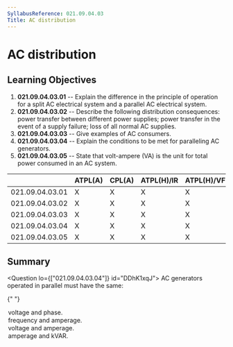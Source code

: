 ```yaml
---
SyllabusReference: 021.09.04.03
Title: AC distribution
---
```


# AC distribution

## Learning Objectives

1.  **021.09.04.03.01** -- Explain the difference in the principle of operation
    for a split AC electrical system and a parallel AC electrical system.
2.  **021.09.04.03.02** -- Describe the following distribution consequences:
    power transfer between different power supplies; power transfer in the event
    of a supply failure; loss of all normal AC supplies.
3.  **021.09.04.03.03** -- Give examples of AC consumers.
4.  **021.09.04.03.04** -- Explain the conditions to be met for paralleling AC
    generators.
5.  **021.09.04.03.05** -- State that volt-ampere (VA) is the unit for total
    power consumed in an AC system.

|                 | ATPL(A) | CPL(A) | ATPL(H)/IR | ATPL(H)/VFR | CPL(H) | IR  | CBIR(A) |
| --------------- | ------- | ------ | ---------- | ----------- | ------ | --- | ------- |
| 021.09.04.03.01 | X       | X      | X          | X           | X      |     |         |
| 021.09.04.03.02 | X       | X      | X          | X           | X      |     |         |
| 021.09.04.03.03 | X       | X      | X          | X           | X      |     |         |
| 021.09.04.03.04 | X       | X      | X          | X           | X      |     |         |
| 021.09.04.03.05 | X       | X      | X          | X           | X      |     |         |

## Summary

<Question lo={["021.09.04.03.04"]} id="DDhK1xqJ">
  <Text variant="oneCorrect">
    AC generators operated in parallel must have the same:
  </Text>

{" "}

<Option id="DDhK1xqJ-0" correct>
  voltage and phase.
</Option>

  <Option id="DDhK1xqJ-1">frequency and amperage.</Option>
  <Option id="DDhK1xqJ-2">voltage and amperage.</Option>
  <Option id="DDhK1xqJ-3">amperage and kVAR.</Option>
</Question>
